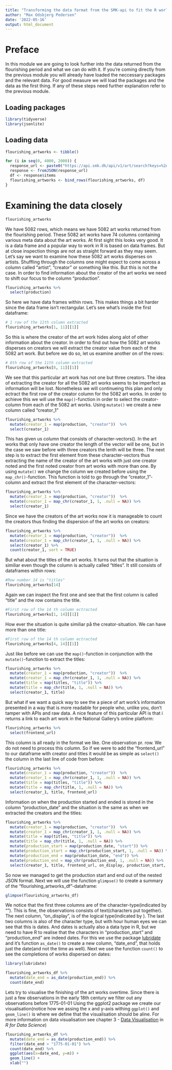 ```yaml
---
title: "Transforming the data format from the SMK-api to fit the R world"
author: "Max Odsbjerg Pedersen"
date: '2022-05-16'
output: html_document
---
```

# Preface
In this module we are going to look further into the data returned from the flourishing period and what we can do with it. If you're coming directly from the previous module you will already have loaded the neccessary packages and the relevant data. For good measure we will load the packages and the data as the first thing. If any of these steps need further explanation refer to the previous module.

## Loading packages
```r
library(tidyverse)
library(jsonlite)
```

## Loading data


```r
flourishing_artworks <- tibble()

for (i in seq(0, 4000, 2000)) {
  response_url <- paste0("https://api.smk.dk/api/v1/art/search?keys=%2A&range=%5Bproduction_dates_end%3A%7B1775-01-01T00%3A00%3A00Z%3B1807-09-30T00%3A00%3A00Z%7D&offset=", i, "&rows=2000")
  response <- fromJSON(response_url)
  df <- response$items
  flourishing_artworks <- bind_rows(flourishing_artworks, df)
}
```




# Examining the data closely

```r
flourishing_artworks
```

We have 5082 rows, which means we have 5082 art works returned from the flourishing period. These 5082 art works have 74 columns containing various meta data about the art works. At first sight this looks very good. It is a data frame and a popular way to work in R is based on data frames. But at close inspection things are not as straight forward as they may seem. Let's say we want to examine how these 5082 art works disperses on artists. Shuffling through the columns one might expect to come across a column called "artist", "creator" or something like this. But this is not the case. In order to find information about the creator of the art works we need to shift our focus to the column "production".

```r
flourishing_artworks %>% 
  select(production)
```
So here we have data frames within rows. This makes things a bit harder since the data frame isn't rectangular. Let's see what's inside the first dataframe:

```r
# 1 row of the 11th column extracted
flourishing_artworks[1, 11][[1]]
```
So this is where the creator of the art work hides along alot of other information about the creator. In order to find out how the 5082 art works disperses on creators we will extract the creator value from each of the 5082 art work. But before we do so, let us examine another on of the rows:

```r
# 8th row of the 11th column extracted
flourishing_artworks[8, 11][[1]]
```
We see that this particular art work has not one but three creators. The idea of extracting the creator for all the 5082 art works seems to be imperfect as information will be lost. Nonetheless we will continueing this plan and only ectract the first row of the creator column for the 5082 art works. In order to achieve this we will use the `map()`-function in order to select the creator-column from each of the 5082 art works. Using `mutate()` we create a new column called "creator_1" 


```r
flourishing_artworks %>% 
  mutate(creator_1 = map(production, "creator"))  %>% 
  select(creator_1)
```
This has given us column that consists of character-vectors(<chr>). In the art works that only have one creator the length of the vector will be one, but in the case we saw before with three creators the lenth will be three. The next step is to extract the first element from these character-vectors thus extracting the name of the creator of the art works with just one creator noted and the first noted creator from art works with more than one. By using `mutate()` we change the column we created before using the `map_chr()`-function. This function is told to go through the "creator_1"-column and extract the first element of the character-vectors: 
```r
flourishing_artworks %>% 
  mutate(creator_1 = map(production, "creator"))  %>% 
  mutate(creator_1 = map_chr(creator_1, 1, .null = NA)) %>% 
  select(creator_1)
```

Since we have the creators of the art works now it is manageable to count the creators thus finding the dispersion of the art works on creators: 

```r
flourishing_artworks %>% 
  mutate(creator_1 = map(production, "creator"))  %>% 
  mutate(creator_1 = map_chr(creator_1, 1, .null = NA)) %>% 
  select(creator_1) %>% 
  count(creator_1, sort = TRUE)
```
But what about the titles of the art works. It turns out that the situation is similiar even though the column is actually called "titles". It still consists of dataframes within rows:
```r
#Row number 14 is "titles"
flourishing_artworks[14]
```

Again we can inspect the first one and see that the first column is called "title" and the row contains the title.
```r
#First row of the 14 th column ectracted
flourishing_artworks[1, 14][[1]]
```
How ever the situation is quite similiar på the creator-situation. We can have more than one title: 
```r
#First row of the 14 th column ectracted
flourishing_artworks[4, 14][[1]]
```

Just like before we can use the `map()`-function in conjunction with the `mutate()`-function to extract the titles:

```r
flourishing_artworks %>% 
  mutate(creator_1 = map(production, "creator"))  %>% 
  mutate(creator_1 = map_chr(creator_1, 1, .null = NA)) %>% 
  mutate(title = map(titles, "title")) %>% 
  mutate(title = map_chr(title, 1, .null = NA)) %>% 
  select(creator_1, title)
```

But what if we want a quick way to see the a piece of art work's information presented in a way that is more readable for people who, unlike you, don't tamper with APIs and raw data. A nice feature of this particular API is that i returns a link to each art work in the National Gallery's online platform: 

```r
flourishing_artworks %>% 
  select(frontend_url)
```

This column is all ready in the format we like. One observation pr. row. We do not need to process this column. So if we were to add the "frontend_url" to our dataframe with creator and titles it would be as simple as `select()` the column in the last line of code from before: 


```r
flourishing_artworks %>% 
  mutate(creator_1 = map(production, "creator"))  %>% 
  mutate(creator_1 = map_chr(creator_1, 1, .null = NA)) %>% 
  mutate(title = map(titles, "title")) %>% 
  mutate(title = map_chr(title, 1, .null = NA)) %>% 
  select(creator_1, title, frontend_url)
```

Information on when the production started and ended is stored in the column "production_date" and the situation is the same as when we extracted the creators and the titles:

```r
flourishing_artworks %>% 
  mutate(creator_1 = map(production, "creator"))  %>% 
  mutate(creator_1 = map_chr(creator_1, 1, .null = NA)) %>% 
  mutate(title = map(titles, "title")) %>% 
  mutate(title = map_chr(title, 1, .null = NA)) %>% 
  mutate(production_start = map(production_date, "start")) %>%
  mutate(production_start = map_chr(production_start, 1, .null = NA)) %>%
  mutate(production_end = map(production_date, "end")) %>%
  mutate(production_end = map_chr(production_end, 1, .null = NA)) %>%
  select(creator_1, title, frontend_url, on_display, production_start, production_end) -> flourishing_artworks_df
```


So now we managed to get the production start and end out of the nested JSON format. Next we will use the function `glimpse()` to create a summary of the "flourishing_artworks_df"-dataframe:

```r
glimpse(flourishing_artworks_df)
```
We notice that the first three columns are of the character-type(indicated by "<chr>"). This is fine, the observations consists of text(characters put together). The next column, "on_display", is of the logical type(indicated by <int>). The last two columns is also of the character type, but with hour human eyes we can see that this is dates. And dates is actually also a data type in R, but we need to have R to realise that the characters in "production_start" and "production_end" are indeed dates. For this we use the package [lubridate](https://lubridate.tidyverse.org) and it's function `as_date()` to create a new column, "date_end", that holds just the date(and not the time as well). Next we use the function `count()` to see the completions of works dispersed on dates:
```r
library(lubridate)

flourishing_artworks_df %>% 
  mutate(date_end = as_date(production_end)) %>% 
  count(date_end)
```

Lets try to visualise the finishing of the art works overtime. Since there is just a few observations in the early 18th century we filter out any observations before 1775-01-01 Using the ggplot2 package we create our visualisation(notice how we assing the x and y-axis withing `ggplot()` and `geom_line()` is where we define that the visualisation should be aline. For more information on data visualisation see chapter 3 - [Data Visualisation](https://r4ds.had.co.nz/data-visualisation.html#data-visualisation) in *R for Data Science*)

```r
flourishing_artworks_df %>%
  mutate(date_end = as_date(production_end)) %>% 
  filter(date_end > "1775-01-01") %>% 
  count(date_end) %>% 
  ggplot(aes(x=date_end, y=n)) +
  geom_line() + 
  xlab("")
```



